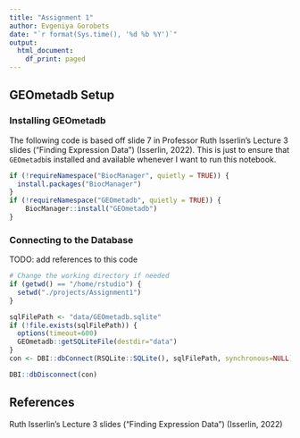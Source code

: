 ```yaml
---
title: "Assignment 1"
author: Evgeniya Gorobets
date: "`r format(Sys.time(), '%d %b %Y')`"
output:
  html_document:
    df_print: paged
---
```


## GEOmetadb Setup

### Installing GEOmetadb

The following code is based off slide 7 in Professor Ruth Isserlin's Lecture 3
slides ("Finding Expression Data") (Isserlin, 2022). This is just to ensure that
`GEOmetadb`is installed and available whenever I want to run this notebook.
```r
if (!requireNamespace("BiocManager", quietly = TRUE)) {
  install.packages("BiocManager")
}
if (!requireNamespace("GEOmetadb", quietly = TRUE)) {
    BiocManager::install("GEOmetadb")
}
```

### Connecting to the Database

TODO: add references to this code
```r
# Change the working directory if needed
if (getwd() == "/home/rstudio") {
  setwd("./projects/Assignment1")
}

sqlFilePath <- "data/GEOmetadb.sqlite"
if (!file.exists(sqlFilePath)) {
  options(timeout=600)
  GEOmetadb::getSQLiteFile(destdir="data")
}
con <- DBI::dbConnect(RSQLite::SQLite(), sqlFilePath, synchronous=NULL)
```



```r
DBI::dbDisconnect(con)
```

## References

Ruth Isserlin's Lecture 3
slides ("Finding Expression Data") (Isserlin, 2022)

